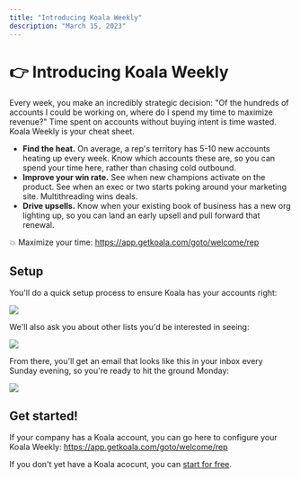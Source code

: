 ```yaml
---
title: "Introducing Koala Weekly"
description: "March 15, 2023"
---
```


# 👉 Introducing Koala Weekly

Every week, you make an incredibly strategic decision: "Of the hundreds of accounts I could be working on, where do I spend my time to maximize revenue?" Time spent on accounts without buying intent is time wasted. Koala Weekly is your cheat sheet.

- **Find the heat.** On average, a rep's territory has 5-10 new accounts heating up every week. Know which accounts these are, so you can spend your time here, rather than chasing cold outbound.
- **Improve your win rate.** See when new champions activate on the product. See when an exec or two starts poking around your marketing site. Multithreading wins deals.
- **Drive upsells.** Know when your existing book of business has a new org lighting up, so you can land an early upsell and pull forward that renewal.

💥 Maximize your time: https://app.getkoala.com/goto/welcome/rep

## Setup

You'll do a quick setup process to ensure Koala has your accounts right:

<img src="/images/myacounts.jpg" />

We'll also ask you about other lists you'd be interested in seeing:

<img src="/images/audiences.jpg" />

From there, you'll get an email that looks like this in your inbox every Sunday evening, so you're ready to hit the ground Monday:

<img src="/images/koalaweeklyemail.jpg" />

## Get started!

If your company has a Koala account, you can go here to configure your Koala Weekly: https://app.getkoala.com/goto/welcome/rep

If you don't yet have a Koala acocunt, you can <a href="https://app.getkoala.com/signup">start for free</a>.
